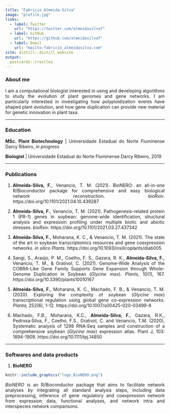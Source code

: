 ```yaml
---
title: "Fabrício Almeida-Silva"
image: "profile.jpg"
links:
  - label: Twitter
    url: "https://twitter.com/almeidasilvaf"
  - label: GitHub
    url: "https://github.com/almeidasilvaf"
  - label: Email
    url: "mailto:fabricio_almeidasilva.com"
site: distill::distill_website
output:
  postcards::trestles
---
```


<style>
body {
text-align: justify}
</style>

### About me

I am a computational biologist interested in using and developing algorithms to study the evolution of plant genomes and gene networks. I am particularly interested in investigating how polyploidization events have shaped plant evolution, and how gene duplication can provide new material for genetic innovation in plant taxa.

---
  
### Education

**MSc. Plant Biotechnology** | Universidade Estadual do Norte Fluminense Darcy Ribeiro, *in progress*

**Biologist** | Universidade Estadual do Norte Fluminense Darcy Ribeiro, 2019

---

### Publications

1. **Almeida-Silva, F.**, Venancio, T. M. (2021). BioNERO: an all-in-one R/Bioconductor package for comprehensive and easy biological network reconstruction. *bioRxiv*. https://doi.org/10.1101/2021.04.10.439287

1. **Almeida-Silva, F.**, Venancio, T. M. (2021). Pathogenesis-related protein 1 (PR-1) genes in soybean: genome-wide identification, structural analysis and expression profiling under multiple biotic and abiotic stresses. *bioRxiv*. https://doi.org/10.1101/2021.03.27.437342

1. **Almeida-Silva, F.**, Moharana, K. C., & Venancio, T. M. (2021). The state of the art in soybean transcriptomics resources and gene coexpression networks. *in silico Plants*. https://doi.org/10.1093/insilicoplants/diab005

1. Sangi, S., Araújo, P. M., Coelho, F. S., Gazara, R. K., **Almeida-Silva, F.**, Venancio, T. M., & Grativol, C. (2021). Genome-Wide Analysis of the COBRA-Like Gene Family Supports Gene Expansion through Whole-Genome Duplication in Soybean (*Glycine max*). *Plants*, 10(1), 167. https://doi.org/10.3390/plants10010167

1. **Almeida-Silva, F.**, Moharana, K. C., Machado, F. B., & Venancio, T. M. (2020). Exploring the complexity of soybean (*Glycine max*) transcriptional regulation using global gene co-expression networks. *Planta*, 252(6), 1-12. https://doi.org/10.1007/s00425-020-03499-8

1. Machado, F.B., Moharana, K.C., **Almeida‐Silva, F.**, Gazara, R.K., Pedrosa‐Silva, F., Coelho, F.S., Grativol, C. and Venancio, T.M. (2020), Systematic analysis of 1298 RNA‐Seq samples and construction of a comprehensive soybean (*Glycine max*) expression atlas. Plant J, 103: 1894-1909. https://doi.org/10.1111/tpj.14850

---

### Softwares and data products

1. **BioNERO** 

```r
knitr::include_graphics("logo_BioNERO.png")
```

*BioNERO* is an R/Bioconductor package that aims to facilitate network analyses by integrating all standard analysis steps, including data preprocessing, inference of gene regulatory and coexpression network from expression data, functional analyses, and network intra and interspecies network comparisons.

